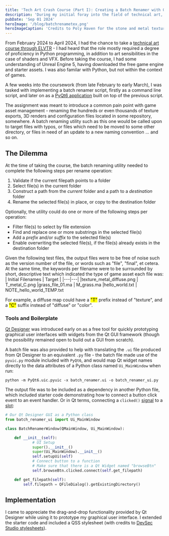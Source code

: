 ```yaml
---
title: 'Tech Art Crash Course (Part I): Creating a Batch Renamer with Qt Designer and PyQt'
description: 'During my initial foray into the field of technical art, I was tasked with building a batch renaming utility with the help of publicly available tools such as Qt Designer and the PyQt GUI toolkit.'
pubDate: 'Sep 01 2024'
heroImage: '/blog/batchrenametex.png'
heroImageCaption: 'Credits to Poly Haven for the stone and metal textures used in this image.'
---
```

From February 2024 to April 2024, I had the chance to take a [technical art course through ELVTR](https://elvtr.com/course/technical-art) - 
I had heard that the role mostly required a degree of proficiency in Python programming, in addition to art sensibilities in the case of shaders and VFX. 
Before taking the course, I had some understanding of Unreal Engine 5, having downloaded the free game engine and starter assets. 
I was also familar with Python, but not within the context of games.

A few weeks into the coursework (from late February to early March), I was tasked with implementing a batch renamer script, 
firstly as a command line script, and later on as a [PyQt6 application](https://doc.qt.io/qtforpython-6/) built on top of the previous script. 

The assignment was meant to introduce a common pain point with game asset management - renaming the hundreds or even thousands 
of texture exports, 3D renders and configuration files located in some repository, somewhere. A batch renaming utility such as this one would
be called upon to target files with typos, or files which need to be moved to some other directory, or files in need of an update to a 
new naming convention ... and so on.

## The Dilemma ##

At the time of taking the course, the batch renaming utility needed to complete the following steps per rename operation:

1. Validate if the current filepath points to a folder
2. Select file(s) in the current folder
3. Construct a path from the *current* folder and a path to a *destination* folder             
4. Rename the selected file(s) in place, or copy to the destination folder

Optionally, the utility could do one or more of the following steps per operation:
- Filter file(s) to select by file extension
- Find and replace one or more substrings in the selected file(s)
- Add a *prefix* and/or *suffix* to the selected file(s)
- Enable overwriting the selected file(s), if the file(s) already exists in the destination folder

Given the following test files, the output files were to be free of noise such as the version number of the file, 
or words such as "file", "final", et cetera. At the same time, the keywords per filename were to be surrounded by short, 
descriptive text which indicated the type of game asset each file was:
| Initial Filenames | Target |
|---|---|
|texture_metal_diffuse.png | T_metal_C.png
|grass_file_01.ma          | M_grass.ma
|hello_world.txt           | NOTE_hello_world_TEMP.txt

For example, a diffuse map could have a <mark>"T"</mark> prefix instead of "texture", and a <mark>"C"</mark> suffix instead of "diffuse" or "color".

### Tools and Boilerplate ###
[Qt Designer](https://build-system.fman.io/qt-designer-download) was introduced early on as a free tool for quickly 
prototyping graphical user interfaces with widgets from the Qt GUI framework (though the possibility remained open to 
build out a GUI from scratch). 

A batch file was also provided to help with translating the `.ui` file produced from Qt Designer to an equivalent `.py` file - 
the batch file made use of the `pyuic.py` module included with `PyQt6`, and would map Qt widget names directly to the data attributes 
of a Python class named `Ui_MainWindow` when run:

``` shell
python -m PyQt6.uic.pyuic -x batch_renamer.ui -o batch_renamer_ui.py
```
The output file was to be included as a dependency in another Python file, which included starter code demonstrating how 
to connect a button click event to an event handler. Or in Qt terms, connecting a `clicked()` [signal](https://doc.qt.io/qt-6/signalsandslots.html) 
to a [slot](https://doc.qt.io/qt-6/signalsandslots.html):

``` python
# Our Qt Designer GUI as a Python class
from batch_renamer_ui import Ui_MainWindow

class BatchRenamerWindow(QMainWindow, Ui_MainWindow):

    def __init__(self):
            # UI Setup
            super().__init__()
            super(Ui_MainWindow).__init__()
            self.setupUi(self)
            # Connect button to a function
            # Make sure that there is a Qt Widget named "browseBtn"
            self.browseBtn.clicked.connect(self.get_filepath)

    def get_filepath(self):
        self.filepath = QFileDialog().getExistingDirectory()

```

## Implementation ##
I came to appreciate the drag-and-drop functionality provided by Qt Designer while using it to prototype my graphical user interface.
I extended the starter code and included a QSS stylesheet (with credits to [DevSec Studio stylesheets](https://qss-stock.devsecstudio.com/templates.php)).